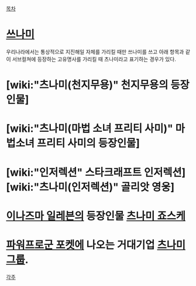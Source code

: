 [[목차]]

= '''[[쓰나미]]''' =
우리나라에서는 통상적으로 지진해일 자체를 가리킬 때만 쓰나미를 쓰고 아래 항목과 같이 서브컬쳐에 등장하는 고유명사를 가리킬 때 츠나미라고 표기하는 경우가 있다. 

= [wiki:"츠나미(천지무용)" 천지무용의 등장인물] =

= [wiki:"츠나미(마법 소녀 프리티 사미)" 마법소녀 프리티 사미의 등장인물] =

= [wiki:"인저렉션" 스타크래프트 인저렉션] [wiki:"츠나미(인저렉션)" 골리앗 영웅] =

= [[이나즈마 일레븐]]의 등장인물 [[츠나미 죠스케]] =

= [[파워프로군 포켓]]에 나오는 거대기업 [[츠나미 그룹]]. =

[[각주]]
